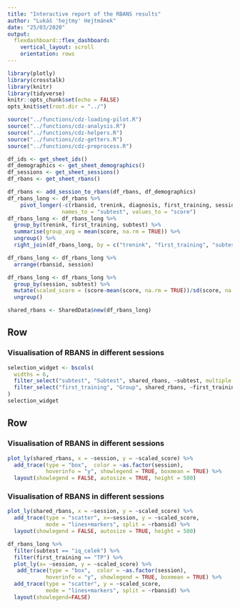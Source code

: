```yaml
---
title: "Interactive report of the RBANS results"
author: "Lukáš 'hejtmy' Hejtmánek"
date: "25/03/2020"
output: 
  flexdashboard::flex_dashboard:
    vertical_layout: scroll
    orientation: rows
---
```

```r
library(plotly)
library(crosstalk)
library(knitr)
library(tidyverse)
knitr::opts_chunk$set(echo = FALSE)
opts_knit$set(root.dir = "../")

source("../functions/cdz-loading-pilot.R")
source("../functions/cdz-analysis.R")
source("../functions/cdz-helpers.R")
source("../functions/cdz-getters.R")
source("../functions/cdz-preprocess.R")
```

```r
df_ids <- get_sheet_ids()
df_demographics <- get_sheet_demographics()
df_sessions <- get_sheet_sessions()
df_rbans <- get_sheet_rbans()
```

```r
df_rbans <- add_session_to_rbans(df_rbans, df_demographics)
df_rbans_long <- df_rbans %>%
    pivot_longer(-c(rbansid, trenink, diagnosis, first_training, session),
                 names_to = "subtest", values_to = "score")
df_rbans_long <- df_rbans_long %>%
  group_by(trenink, first_training, subtest) %>%
  summarise(group_avg = mean(score, na.rm = TRUE)) %>%
  ungroup() %>%
  right_join(df_rbans_long, by = c("trenink", "first_training", "subtest"))

df_rbans_long <- df_rbans_long %>%
  arrange(rbansid, session)

df_rbans_long <- df_rbans_long %>%
  group_by(session, subtest) %>%
  mutate(scaled_score = (score-mean(score, na.rm = TRUE))/sd(score, na.rm = TRUE)) %>%
  ungroup()
```

```r
shared_rbans <- SharedData$new(df_rbans_long)
```

Row {data-height=300}
---------------------------
### Visualisation of RBANS in different sessions
```r
selection_widget <- bscols(
  widths = 6,
  filter_select("subtest", "Subtest", shared_rbans, ~subtest, multiple = FALSE),
  filter_select("first_training", "Group", shared_rbans, ~first_training, multiple = FALSE)
)
selection_widget
```

Row {data-height=600}
---------------------------

### Visualisation of RBANS in different sessions

```r
plot_ly(shared_rbans, x = ~session, y = ~scaled_score) %>%
  add_trace(type = "box",  color = ~as.factor(session),
            hoverinfo = "y", showlegend = TRUE, boxmean = TRUE) %>%
  layout(showlegend = FALSE, autosize = TRUE, height = 500)
```

### Visualisation of RBANS in different sessions

```r
plot_ly(shared_rbans, x = ~session, y = ~scaled_score) %>%
  add_trace(type = "scatter", x=~session, y = ~scaled_score,
            mode = "lines+markers", split = ~rbansid) %>%
  layout(showlegend = FALSE, autosize = TRUE, height = 500)
```

```r
df_rbans_long %>%
  filter(subtest == "iq_celek") %>%
  filter(first_training == "TP") %>%
  plot_ly(x= ~session, y = ~scaled_score) %>%
   add_trace(type = "box",  color = ~as.factor(session),
            hoverinfo = "y", showlegend = TRUE, boxmean = TRUE) %>%
  add_trace(type = "scatter", y = ~scaled_score,
            mode = "lines+markers", split = ~rbansid) %>%
  layout(showlegend=FALSE)
````